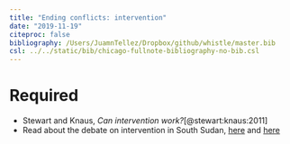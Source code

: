 ```yaml
---
title: "Ending conflicts: intervention"
date: "2019-11-19"
citeproc: false
bibliography: /Users/JuamnTellez/Dropbox/github/whistle/master.bib
csl: ../../static/bib/chicago-fullnote-bibliography-no-bib.csl
---
```

  
# Required
  
  
- <i class="fas fa-book"></i> Stewart and Knaus, *Can intervention work?*[@stewart:knaus:2011]
- <i class="fa fa-external-link-square-alt" aria-hidden="true"></i> Read about the debate on intervention in South Sudan, [here](https://www.dropbox.com/s/wo0vmsleu0y5zyo/Quandry.docx?dl=0) and [here](https://www.dropbox.com/s/fji8t6mk1cni9iw/African_Union.pdf?dl=0)
